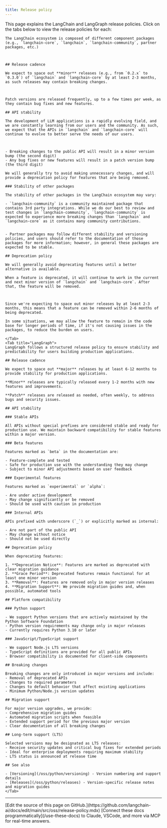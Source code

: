 ```yaml
---
title: Release policy
---
```




This page explains the LangChain and LangGraph release policies. Click on the tabs below to view the release policies for each:

<Tabs>
    <Tab title="LangChain">

    The LangChain ecosystem is composed of different component packages (e.g., `langchain-core`, `langchain`, `langchain-community`, partner packages, etc.)



    ## Release cadence

    We expect to space out **minor** releases (e.g., from `0.2.x` to `0.3.0`) of `langchain` and `langchain-core` by at least 2-3 months, as such releases may contain breaking changes.



    Patch versions are released frequently, up to a few times per week, as they contain bug fixes and new features.

    ## API stability

    The development of LLM applications is a rapidly evolving field, and we are constantly learning from our users and the community. As such, we expect that the APIs in `langchain` and `langchain-core` will continue to evolve to better serve the needs of our users.



    - Breaking changes to the public API will result in a minor version bump (the second digit)
    - Any bug fixes or new features will result in a patch version bump (the third digit)

    We will generally try to avoid making unnecessary changes, and will provide a deprecation policy for features that are being removed.

    ### Stability of other packages

    The stability of other packages in the LangChain ecosystem may vary:

    - `langchain-community` is a community maintained package that contains 3rd party integrations. While we do our best to review and test changes in `langchain-community`, `langchain-community` is expected to experience more breaking changes than `langchain` and `langchain-core` as it contains many community contributions.


    - Partner packages may follow different stability and versioning policies, and users should refer to the documentation of those packages for more information; however, in general these packages are expected to be stable.

    ## Deprecation policy

    We will generally avoid deprecating features until a better alternative is available.

    When a feature is deprecated, it will continue to work in the current and next minor version of `langchain` and `langchain-core`. After that, the feature will be removed.



    Since we're expecting to space out minor releases by at least 2-3 months, this means that a feature can be removed within 2-6 months of being deprecated.

    In some situations, we may allow the feature to remain in the code base for longer periods of time, if it's not causing issues in the packages, to reduce the burden on users.

    </Tab>
    <Tab title="LangGraph">
    LangGraph follows a structured release policy to ensure stability and predictability for users building production applications.

    ## Release cadence

    We expect to space out **major** releases by at least 6-12 months to provide stability for production applications.

    **Minor** releases are typically released every 1-2 months with new features and improvements.

    **Patch** releases are released as needed, often weekly, to address bugs and security issues.

    ## API stability

    ### Stable APIs

    All APIs without special prefixes are considered stable and ready for production use. We maintain backward compatibility for stable features within a major version.

    ### Beta features

    Features marked as `beta` in the documentation are:

    - Feature-complete and tested
    - Safe for production use with the understanding they may change
    - Subject to minor API adjustments based on user feedback

    ### Experimental features

    Features marked as `experimental` or `alpha`:

    - Are under active development
    - May change significantly or be removed
    - Should be used with caution in production

    ### Internal APIs

    APIs prefixed with underscore (`_`) or explicitly marked as internal:

    - Are not part of the public API
    - May change without notice
    - Should not be used directly

    ## Deprecation policy

    When deprecating features:

    1. **Deprecation Notice**: Features are marked as deprecated with clear migration guidance
    2. **Grace Period**: Deprecated features remain functional for at least one minor version
    3. **Removal**: Features are removed only in major version releases
    4. **Migration Support**: We provide migration guides and, when possible, automated tools

    ## Platform compatibility

    ### Python support

    - We support Python versions that are actively maintained by the Python Software Foundation
    - Python version requirements may change only in major releases
    - Currently requires Python 3.10 or later

    ### JavaScript/TypeScript support

    - We support Node.js LTS versions
    - TypeScript definitions are provided for all public APIs
    - Browser compatibility is documented for client-side components

    ## Breaking changes

    Breaking changes are only introduced in major versions and include:
    - Removal of deprecated APIs
    - Changes to required parameters
    - Changes to default behavior that affect existing applications
    - Minimum Python/Node.js version updates

    ## Migration support

    For major version upgrades, we provide:
    - Comprehensive migration guides
    - Automated migration scripts when feasible
    - Extended support period for the previous major version
    - Clear documentation of all breaking changes

    ## Long-term support (LTS)

    Selected versions may be designated as LTS releases:
    - Receive security updates and critical bug fixes for extended periods
    - Ideal for enterprise deployments requiring maximum stability
    - LTS status is announced at release time

    ## See also

    - [Versioning](/oss/python/versioning) - Version numbering and support details
    - [Releases](/oss/python/releases) - Version-specific release notes and migration guides
    </Tab>
</Tabs>

---

<Callout icon="pen-to-square" iconType="regular">
    [Edit the source of this page on GitHub.](https://github.com/langchain-ai/docs/edit/main/src/oss/release-policy.mdx)
</Callout>
<Tip icon="terminal" iconType="regular">
    [Connect these docs programmatically](/use-these-docs) to Claude, VSCode, and more via MCP for    real-time answers.
</Tip>
